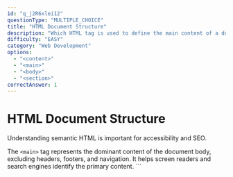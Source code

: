 ```yaml
---
id: "q_j2R6xlei12"
questionType: "MULTIPLE_CHOICE"
title: "HTML Document Structure"
description: "Which HTML tag is used to define the main content of a document?"
difficulty: "EASY"
category: "Web Development"
options:
  - "<content>"
  - "<main>"
  - "<body>"
  - "<section>"
correctAnswer: 1
---
```


# HTML Document Structure

Understanding semantic HTML is important for accessibility and SEO.

The `<main>` tag represents the dominant content of the document body, excluding headers, footers, and navigation. It helps screen readers and search engines identify the primary content.
\`\`\`
